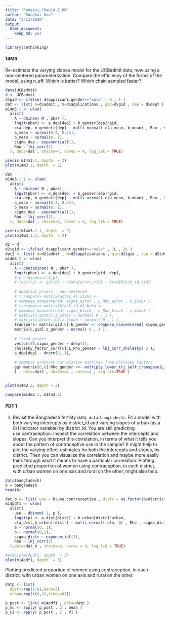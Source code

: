 ```yaml
---
title: "Rongkui_Chap14.2_HW"
author: "Rongkui Han"
date: "3/13/2020"
output: 
  html_document: 
    keep_md: yes
---
```


```r
library(rethinking)
```


#### 14M3    

Re-estimate the varying slopes model for the UCBadmit data, now using a non-centered parameterization. Compare the efficiency of the forms of the model, using n_eff. Which is better? Which chain sampled faster?     

```r
data(UCBadmit)
d <- UCBadmit
d$gid <- ifelse( d$applicant.gender=="male" , 0 , 1 )
dat <- list( A=d$admit , N=d$applications , gid=d$gid , dep = d$dept )
m14m3.1 <- ulam(
  alist(
    A ~ dbinom( N , pbar ),
    logit(pbar) <- a_dep[dep] + b_gender[dep]*gid,
    c(a_dep, b_gender)[dep] ~ multi_normal( c(a_mean, b_mean) , Rho , sigma_dep ) ,
    a_mean ~ normal(0.4, 0.25),
    b_mean ~ normal(0, 1),
    sigma_dep ~ exponential(1),
    Rho ~ lkj_corr(2)
  ), data=dat , chains=4, cores = 4, log_lik = TRUE)

precis(m14m3.1, depth  = 2)
plot(m14m3.1, depth  = 2)
```

```r
dat
m14m3.1.1 <- ulam(
  alist(
    A ~ dbinom( N , pbar),
    logit(pbar) <- a_dep[dep] + b_gender[dep]*gid,
    c(a_dep, b_gender)[dep] ~ multi_normal( c(a_mean, b_mean) , Rho , sigma_dep ) ,
    a_mean ~ normal(0.4, 0.25),
    b_mean ~ normal(0, 1),
    sigma_dep ~ exponential(1),
    Rho ~ lkj_corr(2),
  ), data=dat , chains=4, cores = 4, log_lik = TRUE)

precis(m14m3.1.1, depth  = 2)
plot(m14m3.1.1, depth  = 2)
```



```r
d2 = d
d2$gid <- ifelse( d$applicant.gender=="male" , 1L , 2L )
dat2 <- list( A=d2$admit , N=d2$applications , gid=d2$gid , dep = d2$dept )
m14m3.2 <- ulam( 
  alist(
    A ~ dbetabinom( N , pbar ),
    logit(pbar) <- a_dep[dep] + b_gender[gid, dep],
    # L ~ binomial(1,p),
    # logit(p) <- g[tid] + alpha[actor,tid] + beta[block_id,tid],
    
    # adaptive priors - non-centered
    # transpars> matrix[actor,4]:alpha <-
    # compose_noncentered( sigma_actor , L_Rho_actor , z_actor ),
    # transpars> matrix[block_id,4]:beta <-
    # compose_noncentered( sigma_block , L_Rho_block , z_block ),
    # matrix[4,actor]:z_actor ~ normal( 0 , 1 ),
    # matrix[4,block_id]:z_block ~ normal( 0 , 1 ),
    transpars> matrix[gid,6]:b_gender <- compose_noncentered( sigma_gender , L_Rho_gender, z_gender ),
    matrix[6,gid]:z_gender ~ normal( 0 , 1 ),
    
    # fixed priors
    vector[6]:sigma_gender ~ dexp(1),
    cholesky_factor_corr[6]:L_Rho_gender ~ lkj_corr_cholesky( 2 ),
    a_dep[dep] ~ dnorm(0, 1),
    
    # compute ordinary correlation matrixes from Cholesky factors
    gq> matrix[6,6]:Rho_gender <<- multiply_lower_tri_self_transpose(L_Rho_gender)
    ) , data=dat2 , chains=4 , cores=4 , log_lik=TRUE )


plot(m14m3.2, depth = 3)
```

```r
compare(m14m3.1, m14m3.2)
```


#### PDF 1      

1. Revisit the Bangladesh fertility data, `data(bangladesh)`. Fit a model with both varying intercepts by district_id and varying slopes of urban (as a 0/1 indicator variable) by district_id. You are still predicting use.contraception. Inspect the correlation between the intercepts and slopes. Can you interpret this correlation, in terms of what it tells you about the pattern of contraceptive use in the sample? It might help to plot the varying effect estimates for both the intercepts and slopes, by district. Then you can visualize the correlation and maybe more easily think through what it means to have a particular correlation. Plotting predicted proportion of women using contraception, in each district, with urban women on one axis and rural on the other, might also help.      


```r
data(bangladesh)
b = bangladesh
head(b)

dat_b <- list( use = b$use.contraception , distr = as.factor(b$district), urban = b$urban )
m14pdf1 <- ulam(
  alist(
    use ~ dbinom( 1, p ),
    logit(p) <- a_dist[distr] + b_urban[distr]*urban,
    c(a_dist,b_urban)[distr] ~ multi_normal( c(a, b) , Rho , sigma_distr),
    a ~ normal(0, 1),
    b ~ normal(0,1),
    sigma_distr ~ exponential(1),
    Rho ~ lkj_corr(2)
  ),data=dat_b , chains=4, cores = 4, log_lik = TRUE)

#precis(m14pdf1, depth  = 3)
plot(m14pdf1, depth  = 3)
```

Plotting predicted proportion of women using contraception, in each district, with urban women on one axis and rural on the other.      

```r
datp <- list(
  distr=rep(1:61,each=2) ,
  urban=rep(c(0,1),times=61))

p_post <- link( m14pdf1 , data=datp )
p_mu <- apply( p_post , 2 , mean )
p_ci <- apply( p_post , 2 , PI )
```


